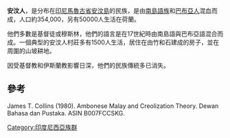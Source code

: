 '''安汶人'''，是分布在[[印尼|印尼]][[馬魯古省|馬魯古省]][[安汶島|安汶島]]的民族，是由[[南島語族|南島語族]]和[[巴布亞人|巴布亞人]]混血而成，人口約354,000，另有50000人生活在荷蘭。

他們多數是基督徒或穆斯林，他們的語言{{tsl|en|Ambonese Malay|安汶馬來語}}是在17世紀時由南島語與巴布亞語混合而成。一個典型的安汶人村莊多有1500人生活，居住在由竹和石建成的房子，並在周圍的山坡耕地。

因受基督教和伊斯蘭教影響日深，他們的民族傳統多已消失。

==參考==
James T. Collins (1980). Ambonese Malay and Creolization Theory. Dewan Bahasa dan Pustaka. ASIN B007FCCSKG.

[[Category:印度尼西亞族群|Category:印度尼西亞族群]]